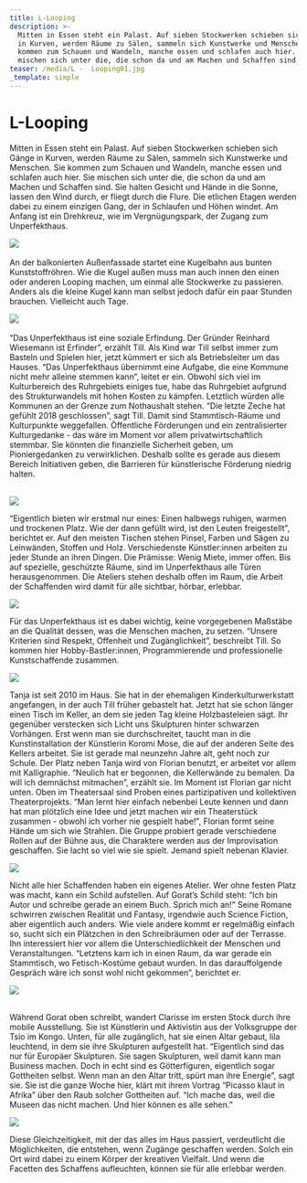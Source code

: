 ```yaml
---
title: L-Looping
description: >-
  Mitten in Essen steht ein Palast. Auf sieben Stockwerken schieben sich Gänge
  in Kurven, werden Räume zu Sälen, sammeln sich Kunstwerke und Menschen. Sie
  kommen zum Schauen und Wandeln, manche essen und schlafen auch hier. Sie
  mischen sich unter die, die schon da und am Machen und Schaffen sind.
teaser: /media/L -  Looping01.jpg
_template: simple
---
```


# L-Looping

Mitten in Essen steht ein Palast. Auf sieben Stockwerken schieben sich Gänge in Kurven, werden Räume zu Sälen, sammeln sich Kunstwerke und Menschen. Sie kommen zum Schauen und Wandeln, manche essen und schlafen auch hier. Sie mischen sich unter die, die schon da und am Machen und Schaffen sind. Sie halten Gesicht und Hände in die Sonne, lassen den Wind durch, er fliegt durch die Flure. Die etlichen Etagen werden dabei zu einem einzigen Gang, der in Schlaufen und Höhen windet. Am Anfang ist ein Drehkreuz, wie im Vergnügungspark, der Zugang zum Unperfekthaus.

![](</media/Looping 01.jpg>)\
\
An der balkonierten Außenfassade startet eine Kugelbahn aus bunten Kunststoffröhren. Wie die Kugel außen muss man auch innen den einen oder anderen Looping machen, um einmal alle Stockwerke zu passieren. Anders als die kleine Kugel kann man selbst jedoch dafür ein paar Stunden brauchen. Vielleicht auch Tage.

![](</media/Looping 02.jpg>)\
\
“Das Unperfekthaus ist eine soziale Erfindung. Der Gründer Reinhard Wiesemann ist Erfinder”, erzählt Till. Als Kind war Till selbst immer zum Basteln und Spielen hier, jetzt kümmert er sich als Betriebsleiter um das Hauses. “Das Unperfekthaus übernimmt eine Aufgabe, die eine Kommune nicht mehr alleine stemmen kann”, leitet er ein. Obwohl sich viel im Kulturbereich des Ruhrgebiets einiges tue, habe das Ruhrgebiet aufgrund des Strukturwandels mit hohen Kosten zu kämpfen. Letztlich würden alle Kommunen an der Grenze zum Nothaushalt stehen. “Die letzte Zeche hat gefühlt 2018 geschlossen”, sagt Till. Damit sind Stammtisch-Räume und Kulturpunkte weggefallen. Öffentliche Förderungen und ein zentralisierter Kulturgedanke - das wäre im Moment vor allem privatwirtschaftlich stemmbar. Sie könnten die finanzielle Sicherheit geben, um Pioniergedanken zu verwirklichen. Deshalb sollte es gerade aus diesem Bereich Initiativen geben, die Barrieren für künstlerische Förderung niedrig halten.

\
![](</media/Looping 03.jpg>)

“Eigentlich bieten wir erstmal nur eines: Einen halbwegs ruhigen, warmen und trockenen Platz. Wie der dann gefüllt wird, ist den Leuten freigestellt", berichtet er. Auf den meisten Tischen stehen Pinsel, Farben und Sägen zu Leinwänden, Stoffen und Holz. Verschiedenste Künstler\:innen arbeiten zu jeder Stunde an ihren Dingen. Die Prämisse: Wenig Miete, immer offen. Bis auf spezielle, geschützte Räume, sind im Unperfekthaus alle Türen herausgenommen. Die Ateliers stehen deshalb offen im Raum, die Arbeit der Schaffenden wird damit für alle sichtbar, hörbar, erlebbar.

![](</media/Looping 04.jpg>)

Für das Unperfekthaus ist es dabei wichtig, keine vorgegebenen Maßstäbe an die Qualität dessen, was die Menschen machen, zu setzen. “Unsere Kriterien sind Respekt, Offenheit und Zugänglichkeit”, beschreibt Till. So kommen hier Hobby-Bastler\:innen, Programmierende und professionelle Kunstschaffende zusammen.

![](</media/Looping 05.jpg>)

Tanja ist seit 2010 im Haus. Sie hat in der ehemaligen Kinderkulturwerkstatt angefangen, in der auch Till früher gebastelt hat. Jetzt hat sie schon länger einen Tisch im Keller, an dem sie jeden Tag kleine Holzbasteleien sägt. Ihr gegenüber verstecken sich Licht uns Skulpturen hinter schwarzen Vorhängen. Erst wenn man sie durchschreitet, taucht man in die Kunstinstallation der Künstlerin Koromi Mose, die auf der anderen Seite des Kellers arbeitet. Sie ist gerade mal neunzehn Jahre alt, geht noch zur Schule. Der Platz neben Tanja wird von Florian benutzt, er arbeitet vor allem mit Kalligraphie. “Neulich hat er begonnen, die Kellerwände zu bemalen. Da will ich demnächst mitmachen”, erzählt sie. Im Moment ist Florian gar nicht unten. Oben im Theatersaal sind Proben eines partizipativen und kollektiven Theaterprojekts. “Man lernt hier einfach nebenbei Leute kennen und dann hat man plötzlich eine Idee und jetzt machen wir ein Theaterstück zusammen - obwohl ich vorher nie gespielt habe!", Florian formt seine Hände um sich wie Strahlen. Die Gruppe probiert gerade verschiedene Rollen auf der Bühne aus, die Charaktere werden aus der Improvisation geschaffen. Sie lacht so viel wie sie spielt. Jemand spielt nebenan Klavier.

![](</media/Looping 06.jpg>)

Nicht alle hier Schaffenden haben ein eigenes Atelier. Wer ohne festen Platz was macht, kann ein Schild aufstellen. Auf Gorat’s Schild steht: “Ich bin Autor und schreibe gerade an einem Buch. Sprich mich an!” Seine Romane schwirren zwischen Realität und Fantasy, irgendwie auch Science Fiction, aber eigentlich auch anders. Wie viele andere kommt er regelmäßig einfach so, sucht sich ein Plätzchen in den Schreibräumen oder auf der Terrasse. Ihn interessiert hier vor allem die Unterschiedlichkeit der Menschen und Veranstaltungen. “Letztens kam ich in einen Raum, da war gerade ein Stammtisch, wo Fetisch-Kostüme gebaut wurden. In das darauffolgende Gespräch wäre ich sonst wohl nicht gekommen”, berichtet er.

![](</media/Looping 07.jpg>)

\
Während Gorat oben schreibt, wandert Clarisse im ersten Stock durch ihre mobile Ausstellung. Sie ist Künstlerin und Aktivistin aus der Volksgruppe der Tsio im Kongo. Unten, für alle zugänglich, hat sie einen Altar gebaut, lila leuchtend, in dem sie ihre Skulpturen aufgestellt hat. “Eigentlich sind das nur für Europäer Skulpturen. Sie sagen Skulpturen, weil damit kann man Business machen. Doch in echt sind es Götterfiguren, eigentlich sogar Gottheiten selbst. Wenn man an den Altar tritt, spürt man ihre Energie”, sagt sie. Sie ist die ganze Woche hier, klärt mit ihrem Vortrag “Picasso klaut in Afrika” über den Raub solcher Gottheiten auf. “Ich mache das, weil die Museen das nicht machen. Und hier können es alle sehen.”

![](</media/Looping 08.jpg>)

Diese Gleichzeitigkeit, mit der das alles im Haus passiert, verdeutlicht die Möglichkeiten, die entstehen, wenn Zugänge geschaffen werden. Solch ein Ort wird dabei zu einem Körper der kreativen Vielfalt. Und wenn die Facetten des Schaffens aufleuchten, können sie für alle erlebbar werden.
